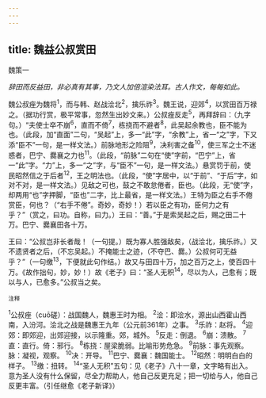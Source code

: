 ```yaml
---
---
---
```

title: 魏益公叔赏田
---



魏策一

*辞田而反益田，非必真有其事，乃文人加倍渲染法耳。古人作文，每每如此。*

魏公叔痤为魏将<sup>1</sup>，而与韩、赵战浍北<sup>2</sup>，擒乐祚<sup>3</sup>。魏王说，迎郊<sup>4</sup>，以赏田百万禄之。（据功行赏，极平常事，忽然生出妙文来。）公叔痤反走<sup>5</sup>，再拜辞曰：（九字句。）“夫使士卒不崩<sup>6</sup>，直而不倚<sup>7</sup>，栋挠而不避者<sup>8</sup>，此吴起余教也，臣不能为也。（此段，加“直面”二句，“吴起”上，多一“此”字，“余教”上，省一“之”字，下又添“臣不”一句，是一样文法。）前脉地形之险阻<sup>9</sup>，决利害之备<sup>10</sup>，使三军之士不迷惑者，巴宁、爨襄之力也<sup>11</sup>。（此段，“前脉”二句在“使”字前，“巴宁”上，省一“此”字。“力”上，多一“之”字，与“臣不”一句，是一样文法。）悬赏罚于前，使民昭然信之于后者<sup>12</sup>，王之明法也。（此段，“使”字居中，以“于前”、“于后”字，如对不对，是一样文法。）见敌之可也，鼓之不敢怠倦者，臣也。（此段，无“使”字，却两用“也”字押脚，“臣也”二字，比上最省，是一样文法。）王特为臣之右手不倦赏臣，何也？（“右手不倦”。奇妙，奇妙！）若以臣之有功，臣何力之有乎？”（赏之，曰功。自称，曰力。）王曰：“善。”于是索吴起之后，赐之田二十万。巴宁、爨襄田各十万。

王曰：“公叔岂非长者哉！（一句提。）既为寡人胜强敌矣，（战浍北，擒乐祚。）又不遗贤者之后，（不忘吴起。）不掩能士之迹，（不夺巴、爨。）公叔何可无益乎？”（一句缴<sup>13</sup>，下便就此句作结。）故又与田四十万，加之百万之上，使百四十万。《故作拙句，妙，妙！）故《老子》曰：“圣人无积<sup>14</sup>，尽以为人，己愈有；既以与人，已愈多。”公叔当之矣。

<sup>注释</sup>

<sup>1</sup>公叔痤（cuō磋）：战国魏人，魏惠王时为相。
<sup>2</sup>浍：即浍水，源出山西霍山西南，入汾河。浍北之战是魏惠王九年（公元前361年）之事。
<sup>3</sup>乐祚：赵将。
<sup>4</sup>迎郊：即郊迎，出郊迎接，以示隆重。郊，城外。
<sup>5</sup>反走：倒退。
<sup>6</sup>崩：溃散。
<sup>7</sup>直：直行。倚：邪行。
<sup>8</sup>栋挠：屋梁脆弱。比喻形势危急。
<sup>9</sup>前脉：事先观察。脉：凝视，观察。
<sup>10</sup>决：开导。
<sup>11</sup>巴宁、爨襄：魏国能士。
<sup>12</sup>昭然：明明白白的样子。
<sup>13</sup>缴：扭转。
<sup>14</sup>“圣人无积”五句：见《老子》八十一章，文字略有出入。意为圣人没有什么保留，尽全力帮助人，他自己反更充足；把一切给与人，他自己反更丰富。（引任继愈《老子新译》）